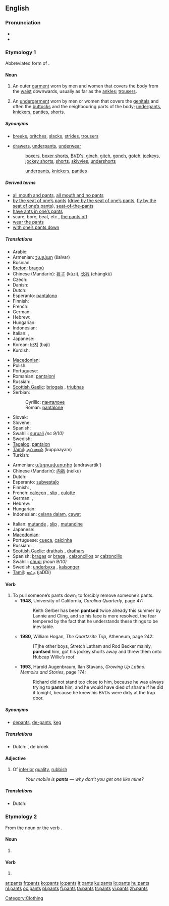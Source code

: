 ==English==
{{wikipedia}}

===Pronunciation===
* {{IPA|[pænts]}}
* {{audio|en-us-pants.ogg|Audio (US)}}

===Etymology 1===
Abbreviated form of {{term|pantaloons}}.

====Noun====
{{infl|en|noun|plural}}

# {{context|US|Canada|Australia|Northern England pluralia tantum}}  An outer [[garment]] worn by men and women that covers the body from the [[waist]] downwards, usually as far as the [[ankle]]s; [[trousers]].
# {{context|Southern England and Scotland|pluralia tantum}} An [[undergarment]] worn by men or women that covers the [[genitals]] and often the [[buttocks]] and the neighbouring parts of the body; [[underpants]], [[knickers]], [[panties]], [[shorts]].

=====Synonyms=====
* {{sense|garment that covers the body from the waist downwards}} [[breeks]], [[britches]], [[slacks]], [[strides]], [[trousers]]
* {{sense|garment that covers the genitals}} [[drawers]], [[underpants]], [[underwear]]
*: {{qualifier|for men}} [[boxers]], [[boxer shorts]], [[BVD's]], [[ginch]], [[gitch]], [[gonch]], [[gotch]], [[jockeys]], [[jockey shorts]], [[shorts]], [[skivvies]], [[undershorts]]
*: {{qualifier|for women}} [[underpants]], [[knickers]], [[panties]]

=====Derived terms=====
* [[all mouth and pants]], [[all mouth and no pants]]
* [[by the seat of one’s pants]] ([[drive by the seat of one’s pants]], [[fly by the seat of one’s pants]]), [[seat-of-the-pants]]
* [[have ants in one’s pants]]
* scare, bore, beat, etc., [[the pants off]]
* [[wear the pants]]
* [[with one’s pants down]]

=====Translations=====
{{trans-top|garment covering the body from the waist downwards}}
* Arabic: {{Arab|[[بنطلون]]}} {{IPAchar|(banʈalōn)}} {{m}}
* Armenian: [[շալվար]] (šalvar)
* Bosnian: {{t-|bs|pantalone|f|p}}
* [[Breton]]: [[bragoù]]
* Chinese (Mandarin): [[裤子]] (kùzi), [[长裤]] (chángkù)
* Czech: {{t+|cs|kalhoty|f|p}}
* Danish: {{t|da|bukser|p}}
* Dutch: {{t+|nl|broek|f}}
* Esperanto: [[pantalono]]
* Finnish: {{t+|fi|housut|p}}
* French: {{t+|fr|pantalon|m}}
* German: {{t+|de|Hose|f}}
* Hebrew: {{he-translation|מכנסיים|mikhnasáyim}} {{m|p}}
* Hungarian: {{t+|hu|nadrág}}
* Indonesian: {{t-|id|celana|xs=Indonesian}}
* Italian: {{t-|it|calzoni|f|p}}, {{t+|it|pantaloni|m|p}}
* Japanese: {{t-|ja|ズボン|tr=zubon|sc=Jpan}}
* Korean: [[바지]] (baji)
* Kurdish: {{ku-Arab|[[پانتۆڵ]]}}
{{trans-mid}}
* [[Macedonian]]: {{t|mk|панталони|f|p|tr=pantáloni|sc=Cyrl}}
* Polish: {{t+|pl|spodnie|p}}
* Portuguese: {{t+|pt|calças|f|p}}
* Romanian: [[pantalon]]i
* Russian: {{t+|ru|брюки|f|p|tr=brjúki|sc=Cyrl}}, {{t+|ru|штаны|m|p|tr=štaný|sc=Cyrl}}
* [[Scottish Gaelic]]: [[briogais]] {{f}}, [[triubhas]] {{m}}
* Serbian:
*: Cyrillic: [[панталоне#Serbian|панталоне]] {{f|p}}
*: Roman: [[pantalone#Serbian|pantalone]] {{f|p}}
* Slovak: {{t-|sk|nohavice|f|p}}
* Slovene: {{t+|sl|hlače|f|p}}
* Spanish: {{t+|es|pantalón|m}}
* Swahili: [[suruali]] ''(nc 9/10)''
* Swedish: {{t+|sv|byxa|c}}
* [[Tagalog]]: [[pantalon]]
* [[Tamil]]: [[குப்பாயம்]] (kuppaayam)
* Turkish: {{t+|tr|pantolon}}
{{trans-bottom}}

{{trans-top|garment covering the genitals}}
* Armenian: [[անդրավարտիք]] (andravartik')
* Chinese (Mandarin): [[内裤]] (nèikù)
* Dutch: {{t+|nl|onderbroek}}
* Esperanto: [[subvestaĵo]]
* Finnish: {{t+|fi|alushousut}}, {{t-|fi|pikkuhousut}}
* French: {{i|for men}} [[caleçon]] {{m}}, {{i|for men and women}} [[slip#French|slip]] {{m}}, [[culotte]] {{f}}
* German: {{t+|de|Unterhose|f}}, {{t+|de|Schlüpfer|m}}
* Hebrew: {{he-translation|תחתונים|takhtoním}} {{m|p}}
* Hungarian: {{t+|hu|alsónadrág}}
* Indonesian: [[celana dalam]], [[cawat]] {{i|informal}}
{{trans-mid}}
* Italian: {{i|for men and women}} [[mutande]] {{f|p}}, [[slip#Italian|slip]] {{m}}, {{i|for women}} [[mutandine]] {{f|p}}
* Japanese: {{t+|ja|パンツ|tr=pantsu|sc=Jpan}}
* [[Macedonian]]: {{t|mk|гаќи|f|p|tr=gáḱi|sc=Cyrl}}
* Portuguese: {{i|for men}} [[cueca]], {{i|for women}} [[calcinha]]
* Russian: {{t+|ru|трусы|m|p|tr=trusý|sc=Cyrl}}
* [[Scottish Gaelic]]: [[drathais]] {{f}}, [[drathars]] {{f}}
* Spanish: {{i|for women}} [[bragas]] {{f|p}} or [[braga]] {{f|s}}, {{i|for men}} [[calzoncillos]] {{m|p}} or [[calzoncillo]] {{m|s}}
* Swahili: [[chupi]] ''(noun 9/10)''
* Swedish: [[underbyxa]] {{c}}, {{i|for men}} [[kalsonger]]
* [[Tamil]]: [[ஜட்டி]] (jaDDi)
{{trans-bottom}}

====Verb====
{{en-verb|pants|es}}

# To pull someone’s pants down; to forcibly remove someone’s pants.
#* '''1948''', University of California, ''Carolina Quarterly'', page 47:
#*: Keith Gerber has been '''pantsed''' twice already this summer by Lannie and Cling, and so his face is more resolved, the fear tempered by the fact that he understands these things to be inevitable.
#* '''1980''', William Hogan, ''The Quartzsite Trip'', Atheneum, page 242:
#*: [T]he other boys, Stretch Latham and Rod Becker mainly, '''pantsed''' him, got his jockey shorts away and threw them onto Hubcap Willie’s roof.
#* '''1993''', Harold Augenbraum, Ilan Stavans, ''Growing Up Latino: Memoirs and Stories'', page 174:
#*: Richard did not stand too close to him, because he was always trying to '''pants''' him, and he would have died of shame if he did it tonight, because he knew his BVDs were dirty at the trap door.

=====Synonyms=====
* {{sense|pull someone’s pants down}} [[depants]], [[de-pants]], {{qualifier|British}} [[keg]]

=====Translations=====
{{trans-top|pull someone’s pants down}}
* Dutch: {{t|nl|broekaf}} {{t+|nl|doen}}, de broek {{t+|nl|aftrekken}}
{{trans-mid}}
{{trans-bottom}}

====Adjective====
{{en-adj}}

# {{context|British|slang}} Of [[inferior]] [[quality]], [[rubbish]]
#: ''Your mobile is '''pants''' — why don’t you get one like mine?''

=====Translations=====
{{trans-top|pull someone’s pants down}}
* Dutch: {{t|nl|brol}}
{{trans-mid}}
{{trans-bottom}}

===Etymology 2===
From the noun {{term|pant}} or the verb {{term|pant|to pant}}.

====Noun====
{{infl|en|plural|singular|pant}}

# {{fashion}} {{plural of|[[pant]]}}

====Verb====
{{infl|en|third-person singular form|infinitive|pant}}

# {{third-person singular of|[[pant]]}}

[[Category:Clothing]]

[[ar:pants]]
[[fr:pants]]
[[ko:pants]]
[[io:pants]]
[[it:pants]]
[[ku:pants]]
[[lo:pants]]
[[hu:pants]]
[[nl:pants]]
[[oc:pants]]
[[pl:pants]]
[[fi:pants]]
[[ta:pants]]
[[tr:pants]]
[[vi:pants]]
[[zh:pants]]